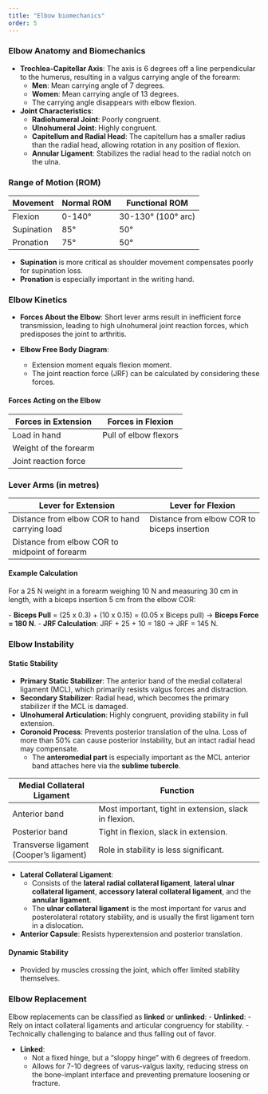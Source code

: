 ```yaml
---
title: "Elbow biomechanics"
order: 5
---
```


### Elbow Anatomy and Biomechanics

-   **Trochlea-Capitellar Axis**: The axis is 6 degrees off a line perpendicular to the humerus, resulting in a valgus carrying angle of the forearm:
    -   **Men**: Mean carrying angle of 7 degrees.
    -   **Women**: Mean carrying angle of 13 degrees.
    -   The carrying angle disappears with elbow flexion.
-   **Joint Characteristics**:
    -   **Radiohumeral Joint**: Poorly congruent.
    -   **Ulnohumeral Joint**: Highly congruent.
    -   **Capitellum and Radial Head**: The capitellum has a smaller radius than the radial head, allowing rotation in any position of flexion.
    -   **Annular Ligament**: Stabilizes the radial head to the radial notch on the ulna.

### Range of Motion (ROM)

| **Movement** | **Normal ROM** | **Functional ROM** |
|--------------|----------------|--------------------|
| Flexion      | 0-140°         | 30-130° (100° arc) |
| Supination   | 85°            | 50°                |
| Pronation    | 75°            | 50°                |

-   **Supination** is more critical as shoulder movement compensates poorly for supination loss.
-   **Pronation** is especially important in the writing hand.

### Elbow Kinetics

-   **Forces About the Elbow**: Short lever arms result in inefficient force transmission, leading to high ulnohumeral joint reaction forces, which predisposes the joint to arthritis.

-   **Elbow Free Body Diagram**:

    -   Extension moment equals flexion moment.
    -   The joint reaction force (JRF) can be calculated by considering these forces.

#### Forces Acting on the Elbow

| **Forces in Extension** | **Forces in Flexion** |
|-------------------------|-----------------------|
| Load in hand            | Pull of elbow flexors |
| Weight of the forearm   |                       |
| Joint reaction force    |                       |

### Lever Arms (in metres)

| **Lever for Extension** | **Lever for Flexion** |
|---------------------------------------|---------------------------------|
| Distance from elbow COR to hand carrying load | Distance from elbow COR to biceps insertion |
| Distance from elbow COR to midpoint of forearm |  |

#### Example Calculation

For a 25 N weight in a forearm weighing 10 N and measuring 30 cm in length, with a biceps insertion 5 cm from the elbow COR:

\- **Biceps Pull** = (25 x 0.3) + (10 x 0.15) = (0.05 x Biceps pull) → **Biceps Force = 180 N**. - **JRF Calculation**: JRF + 25 + 10 = 180 → JRF = 145 N.

### Elbow Instability

#### Static Stability

-   **Primary Static Stabilizer**: The anterior band of the medial collateral ligament (MCL), which primarily resists valgus forces and distraction.
-   **Secondary Stabilizer**: Radial head, which becomes the primary stabilizer if the MCL is damaged.
-   **Ulnohumeral Articulation**: Highly congruent, providing stability in full extension.
-   **Coronoid Process**: Prevents posterior translation of the ulna. Loss of more than 50% can cause posterior instability, but an intact radial head may compensate.
    -   The **anteromedial part** is especially important as the MCL anterior band attaches here via the **sublime tubercle**.

| **Medial Collateral Ligament** | **Function** |
|-------------------------|-----------------------------------------------|
| Anterior band | Most important, tight in extension, slack in flexion. |
| Posterior band | Tight in flexion, slack in extension. |
| Transverse ligament (Cooper’s ligament) | Role in stability is less significant. |

-   **Lateral Collateral Ligament**:
    -   Consists of the **lateral radial collateral ligament**, **lateral ulnar collateral ligament**, **accessory lateral collateral ligament**, and the **annular ligament**.
    -   The **ulnar collateral ligament** is the most important for varus and posterolateral rotatory stability, and is usually the first ligament torn in a dislocation.
-   **Anterior Capsule**: Resists hyperextension and posterior translation.

#### Dynamic Stability

-   Provided by muscles crossing the joint, which offer limited stability themselves.

### Elbow Replacement

Elbow replacements can be classified as **linked** or **unlinked**: - **Unlinked**: - Rely on intact collateral ligaments and articular congruency for stability. - Technically challenging to balance and thus falling out of favor.

-   **Linked**:
    -   Not a fixed hinge, but a "sloppy hinge" with 6 degrees of freedom.
    -   Allows for 7-10 degrees of varus-valgus laxity, reducing stress on the bone-implant interface and preventing premature loosening or fracture.
